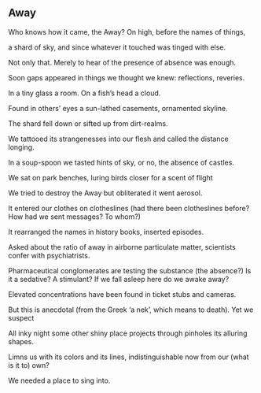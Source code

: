 ## Away

Who knows how it came, the Away? 
On high, before the names of things,

a shard of sky, and since
whatever it touched was tinged with else.

Not only that.  Merely to hear
of the presence of absence was enough.

Soon gaps appeared in things
we thought we knew: reflections, reveries.  

In a tiny glass a room.
On a fish's head a cloud.

Found in others' eyes
a sun-lathed casements, ornamented skyline.

The shard fell down
or sifted up from dirt-realms.



We tattooed its strangenesses into 
our flesh and called the distance longing.



In a soup-spoon we tasted hints
of sky, or no, the absence of 
castles.

We sat on park benches, 
luring birds closer for a scent of flight

We tried to destroy the Away
but obliterated it went aerosol.

It entered our clothes on clotheslines
(had there been clotheslines before?
How had we sent messages?  To whom?)

It rearranged the names in history books,
inserted episodes.

Asked about the ratio of away in airborne particulate matter,
scientists confer with psychiatrists.

Pharmaceutical conglomerates are testing the substance (the absence?)
Is it a sedative? A stimulant?
If we fall asleep here do we awake away?

Elevated concentrations have been found
in ticket stubs and cameras.

But this is anecdotal (from the Greek
'a nek', which means to death). Yet we suspect

All inky night some other shiny place
projects through pinholes its alluring shapes.

Limns us with its colors and its lines,
indistinguishable now from our (what is it to) own?

We needed a place to sing into.